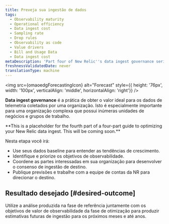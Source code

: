 ```yaml
---
title: Preveja sua ingestão de dados
tags:
  - Observability maturity
  - Operational efficiency
  - Data ingest cost
  - Sampling rate
  - Drop rules
  - Observability as code
  - Value drivers
  - Bill and Usage Data
  - Data ingest cost
metaDescription: 'Part four of New Relic''s data ingest governance series on optimizing how you ingest and use your telemetry data: this focuses on forecasting data ingest.'
freshnessValidatedDate: never
translationType: machine
---
```



<img
  src={omaoedgForecastingIcon}
  alt="Forecast"
  style={{ height: '76px', width: '100px', verticalAlign: 'middle', horizontalAlign: 'right'}}
/>

<DoNotTranslate>**Data ingest governance**</DoNotTranslate> é a prática de obter o valor ideal para os dados de telemetria coletados por uma organização. Isto é especialmente importante para uma organização complexa que possui inúmeras unidades de negócios e grupos de trabalho.

<DoNotTranslate>
  **This is a placeholder for the fourth part of a four-part guide to optimizing your New Relic data ingest. This will be coming soon.**
</DoNotTranslate>

Nesta etapa você irá:

* Use seus dados baseline para entender as tendências de crescimento.
* Identifique e priorize os objetivos de observabilidade.
* Coordene as partes interessadas em sua organização para desenvolver o consenso de ingestão de destino.
* Publique previsões e trabalhe com a equipe de contas da NR para direcionar o destino.

## Resultado desejado [#desired-outcome]

Utilize a análise produzida na fase de referência juntamente com os objetivos de valor de observabilidade da fase de otimização para produzir estimativas futuras de ingestão para os próximos meses e até anos.